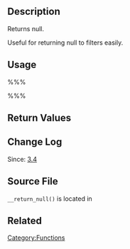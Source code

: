 {{Languages|
{{en|Function Reference/_return_null}}
{{it|Riferimento funzioni/_return_null}}
}}

== Description ==

Returns null.

Useful for returning null to filters easily.

== Usage ==
%%%<?php 
// This will add a filter on `example_filter` that returns null
add_filter( 'example_filter', '__return_null' ); 
?>%%%

== Return Values ==

{{Return||null|null}}

== Change Log ==

Since: [[Version 3.4|3.4]]

== Source File ==

<tt>__return_null()</tt> is located in {{Trac|wp-includes/functions.php}}

== Related ==
{{Utility Functions}}


[[Category:Functions]]